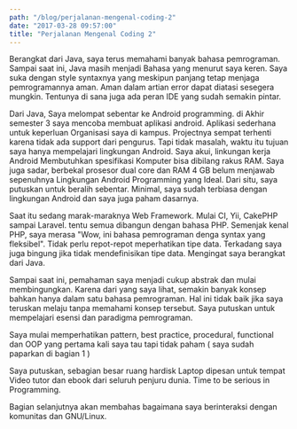 ```yaml
---
path: "/blog/perjalanan-mengenal-coding-2"
date: "2017-03-28 09:57:00"
title: "Perjalanan Mengenal Coding 2"
---
```


Berangkat dari Java, saya terus memahami banyak bahasa pemrograman. Sampai saat ini, Java masih menjadi Bahasa yang menurut saya keren. Saya suka dengan style syntaxnya yang meskipun panjang  tetap menjaga pemrogramannya aman. Aman dalam artian error dapat diatasi sesegera mungkin. Tentunya di sana juga ada peran IDE yang sudah semakin pintar.



Dari Java, Saya melompat sebentar ke Android programming. di Akhir semester 3 saya mencoba membuat aplikasi android. Aplikasi sederhana untuk keperluan Organisasi saya di kampus. Projectnya sempat terhenti karena tidak ada support dari pengurus. Tapi tidak masalah, waktu itu tujuan saya hanya mempelajari lingkungan Android. Saya akui, linkungan kerja Android Membutuhkan spesifikasi Komputer bisa dibilang rakus RAM. Saya juga sadar, berbekal prosesor dual core dan RAM 4 GB belum menjawab sepenuhnya Lingkungan Android Programming yang Ideal. Dari situ, saya putuskan untuk beralih sebentar. Minimal, saya sudah terbiasa dengan lingkungan Android dan saya juga paham dasarnya.



Saat itu sedang marak-maraknya Web Framework. Mulai CI, Yii, CakePHP sampai Laravel. tentu semua dibangun dengan bahasa PHP. Semenjak kenal PHP, saya merasa "Wow, ini bahasa pemrograman denga syntax yang fleksibel". Tidak perlu repot-repot meperhatikan tipe data. Terkadang saya juga bingung jika tidak mendefinisikan tipe data. Mengingat saya berangkat dari Java.



Sampai saat ini, pemahaman saya menjadi cukup abstrak dan mulai membingungkan. Karena dari yang saya lihat, semakin banyak konsep bahkan hanya dalam satu bahasa pemrograman. Hal ini tidak baik jika saya teruskan melaju tanpa memahami konsep tersebut. Saya putuskan untuk mempelajari esensi dan paradigma pemrograman.



Saya mulai memperhatikan pattern, best practice, procedural, functional dan OOP yang pertama kali saya tau tapi tidak paham ( saya sudah paparkan di bagian 1 )



Saya putuskan, sebagian besar ruang hardisk Laptop dipesan untuk tempat Video tutor dan ebook dari seluruh penjuru dunia. Time to be serious in Programming.



Bagian selanjutnya akan membahas bagaimana saya berinteraksi dengan komunitas dan GNU/Linux.